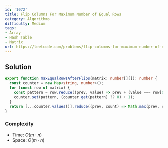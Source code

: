 ```yaml
---
id: '1072'
title: Flip Columns For Maximum Number of Equal Rows
category: Algorithms
difficulty: Medium
tags:
- Array
- Hash Table
- Matrix
url: https://leetcode.com/problems/flip-columns-for-maximum-number-of-equal-rows
---
```


## Solution

```typescript filename="solution.ts" copy
export function maxEqualRowsAfterFlips(matrix: number[][]): number {
  const counter = new Map<string, number>();
  for (const row of matrix) {
    const pattern = row.reduce((prev, value) => prev + (value === row[0] ? '0' : '1'), '');
    counter.set(pattern, (counter.get(pattern) ?? 0) + 1);
  }
  return [...counter.values()].reduce((prev, count) => Math.max(prev, count), 0);
}
```

### Complexity

- Time: $O(m \cdot n)$
- Space: $O(m \cdot n)$

